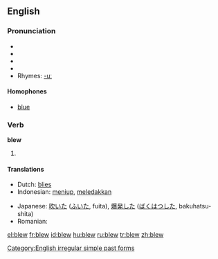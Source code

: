 ==English==

===Pronunciation===
* {{enPR|blo͞o}}
* {{IPA|/bluː/}}
* {{SAMPA|/blu:/}}
* {{audio|en-us-blew.ogg|Audio (US)}}
* Rhymes: [[Rhymes:English:-uː|-uː]]

====Homophones====
* [[blue]]

===Verb===
'''blew'''

# {{simple past of|lang=English|to [[blow]]}}

====Translations====
{{top}}
* Dutch: [[blies]]
* Indonesian: [[tiup|meniup]], [[ledak|meledakkan]]
{{mid}}
* Japanese: [[吹いた]] ([[ふいた]], fuita), [[爆発]]した ([[ばくはつ]]した, bakuhatsu-shita)
* Romanian: {{t|ro|suflat}}
{{bottom}}

[[Category:English irregular simple past forms]]

[[el:blew]]
[[fr:blew]]
[[id:blew]]
[[hu:blew]]
[[ru:blew]]
[[tr:blew]]
[[zh:blew]]